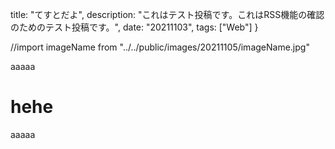   title: "てすとだよ",
  description: "これはテスト投稿です。これはRSS機能の確認のためのテスト投稿です。",
  date: "20211103",
  tags: ["Web"]
}

//import imageName from "../../public/images/20211105/imageName.jpg"

aaaaa

# hehe

aaaaa

